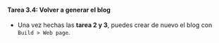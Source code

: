 ::: {.callout-important icon="false"}
#### Tarea 3.4: Volver a generar el blog

- Una vez hechas las **tarea 2 y 3**, puedes crear de nuevo el blog con `Build > Web page`.

:::
